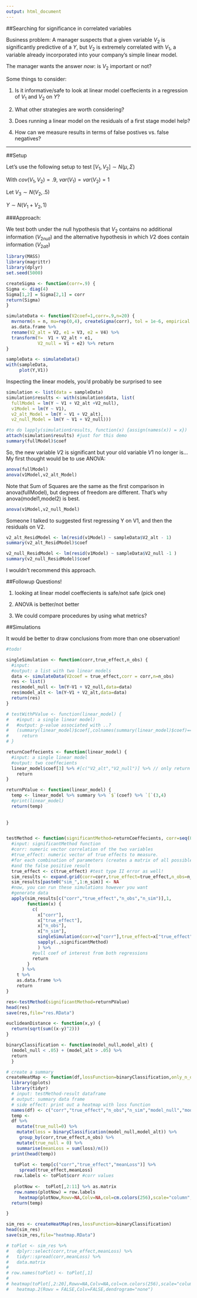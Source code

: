 ```yaml
---
output: html_document
---
```


##Searching for significance in correlated variables

Business problem: A manager suspects that a given variable $V_2$ is significantly predictive of a $Y$, but $V_2$ is extremely correlated with $V_1$, a variable already incorporated into your company's simple linear model. 

The manager wants the answer *now*: is $V_2$ important or not?

Some things to consider:


1. Is it informative/safe to look at linear model coeffecients in a regression of $V_1$ and $V_2$ on $Y$? 

2. What other strategies are worth considering? 

3. Does running a linear model on the residuals of a first stage model help?

4. How can we measure results in terms of false postives vs. false negatives? 


------------

##Setup

Let's use the following setup to test
$[V_{1},V_{2}] \sim N(\mu,\Sigma)$

With $cov(V_1,V_2)=.9$, $var(V_1) = var(V_2) = 1$

Let $V_3 \sim N(V_2,.5)$

$Y \sim N(V_1 + V_2,1)$ 


###Approach:

We test both under the null hypothesis that $V_2$ contains no additional information ($V_{2 null}$) and the alternative hypothesis in which $V2$ does contain information ($V_{2 alt}$)

```r
library(MASS)
library(magrittr)
library(dplyr)
set.seed(5000)

createSigma <- function(corr=.9) {
Sigma <- diag(4) 
Sigma[1,2] = Sigma[2,1] = corr
return(Sigma)
}

simulateData <- function(V2coef=1,corr=.9,n=20) {
  mvrnorm(n = n, mu=rep(0,4), createSigma(corr), tol = 1e-6, empirical = FALSE, EISPACK = FALSE) %>% 
  as.data.frame %>%
  rename(V2_alt = V2, e1 = V3, e2 = V4) %>%
  transform(Y=  V1 + V2_alt + e1,
            V2_null = V1 + e2) %>% return
}

sampleData <- simulateData()
with(sampleData,
     plot(Y,V1))
```

Inspecting the linear models, you'd probably be surprised to see

```r
simulation <- list(data = sampleData)
simulation$results <- with(simulation$data, list(
  fullModel = lm(Y ~ V1 + V2_alt +V2_null),
  v1Model = lm(Y ~ V1),
  v2_alt_Model = lm(Y ~ V1 + V2_alt),
  v2_null_Model = lm(Y ~ V1 + V2_null)))

#to do lapply(simulation$results, function(x) {assign(names(x)) = x})
attach(simulation$results) #just for this demo
summary(fullModel)$coef
```
So, the new variable $V2$ is significant but your old variable $V1$ no longer is...
My first thought would be to use ANOVA:


```r
anova(fullModel)
anova(v1Model,v2_alt_Model)
```

Note that Sum of Squares are the same as the first comparison in anova(fullModel), but degrees of freedom are different.
That's why anova(model1,model2) is best. 

```r
anova(v1Model,v2_null_Model)
```

Someone I talked to suggested first regressing Y on V1, and then the residuals on V2.
```r
v2_alt_ResidModel <- lm(resid(v1Model) ~ sampleData$V2_alt - 1)
summary(v2_alt_ResidModel)$coef

v2_null_ResidModel <- lm(resid(v1Model) ~ sampleData$V2_null -1 )
summary(v2_null_ResidModel)$coef
```
I wouldn't recommend this approach.



##Followup Questions!

1. looking at linear model coeffecients is safe/not safe (pick one)

2. ANOVA is better/not better

3. We could compare procedures by using what metrics?


##Simulations

It would be better to draw conclusions from more than one observation!
```r
#todo!

singleSimulation <- function(corr,true_effect,n_obs) {
  #input:  
  #output: a list with two linear models
  data <- simulateData(V2coef = true_effect,corr = corr,n=n_obs)
  res <- list()
  res$model_null <- lm(Y~V1 + V2_null,data=data)
  res$model_alt <- lm(Y~V1 + V2_alt,data=data)
  return(res)
}

# testWithPValue <- function(linear_model) {
#   #input: a single linear model)
#   #output: p-value associated with ..? 
#   (summary(linear_model)$coef[,colnames(summary(linear_model)$coef)=="Pr(>|t|)"]) %>%
#     return
# }

returnCoeffecients <- function(linear_model) {
  #input: a single linear model
  #output: two coeffecients
  linear_model$coef[3] %>% #[c("V2_alt","V2_null")] %>% // only return one?? 
    return
}

returnPValue <- function(linear_model) {
  temp <- linear_model %>% summary %>% `$`(coef) %>% `[`(3,4)
  #print(linear_model)
  return(temp)
  
  
}


testMethod <- function(significantMethod=returnCoeffecients, corr=seq(0,.95,by=.05),true_effect=(1:10), n_obs=20,n_sim=10) {
  #input: significantMethod function
  #corr: numeric vector correlation of the two variables
  #true_effect: numeric vector of true effects to measure.
  #for each combination of parameters (creates a matrix of all possible parameters)
  #and the false positive result
  true_effect <- c(true_effect) #test type II error as well! 
  sim_results <- expand.grid(corr=corr,true_effect=true_effect,n_obs=n_obs,n_sim=1:n_sim)
  sim_results[paste0("sim_",1:n_sim)] <- NA
  #now, you can run these simulations however you want
  #generate data
  apply(sim_results[c("corr","true_effect","n_obs","n_sim")],1,
        function(x) {
          c(
            x["corr"],
            x["true_effect"],
            x["n_obs"],
            x["n_sim"],
            singleSimulation(corr=x["corr"],true_effect=x["true_effect"] , n_obs = x["n_obs"]) %>% #returns list of two
            sapply(.,significantMethod)
            ) %>%
          #pull coef of interest from both regressions
          return
        }
      ) %>% 
    t %>%
    as.data.frame %>%
    return
}

res<-testMethod(significantMethod=returnPValue)
head(res)
save(res,file="res.RData")

euclideanDistance <- function(x,y) {
  return(sqrt(sum((x-y)^2)))
}

binaryClassification <- function(model_null,model_alt) {  
  (model_null < .05) + (model_alt > .05) %>%
  return
  }

# create a summary
createHeatMap <- function(df,lossFunction=binaryClassification,only_n_obs=20) {
  library(gplots)
  library(tidyr)
  # input: testMethod-result dataframe
  # output: summary data frame
  # side effect: print out a heatmap with loss function
  names(df) <- c("corr","true_effect","n_obs","n_sim","model_null","model_alt")
  temp <- 
  df %>% 
    mutate(true_null=0) %>%
    mutate(loss = binaryClassification(model_null,model_alt)) %>%
     group_by(corr,true_effect,n_obs) %>%
    mutate(true_null = 0) %>%
    summarise(meanLoss = sum(loss)/n())
  print(head(temp))
  
   toPlot <- temp[c("corr","true_effect","meanLoss")] %>% 
     spread(true_effect,meanLoss)
   row.labels <- toPlot$corr #corr values
   
   plotNow <-  toPlot[,2:11] %>% as.matrix
   row.names(plotNow) = row.labels
     heatmap(plotNow,Rowv=NA,Colv=NA,col=cm.colors(256),scale="column",margins=c(5,10))
  return(temp)

}

sim_res <- createHeatMap(res,lossFunction=binaryClassification)
head(sim_res)
save(sim_res,file="heatmap.RData")

```

```r

# toPlot <- sim_res %>% 
#   dplyr::select(corr,true_effect,meanLoss) %>%
#   tidyr::spread(corr,meanLoss) %>%
#   data.matrix 
# 
# row.names(toPlot) <- toPlot[,1]
# 
# heatmap(toPlot[,2:20],Rowv=NA,Colv=NA,col=cm.colors(256),scale="column",margins=c(5,10))
#   heatmap.2(Rowv = FALSE,Colv=FALSE,dendrogram="none")
```